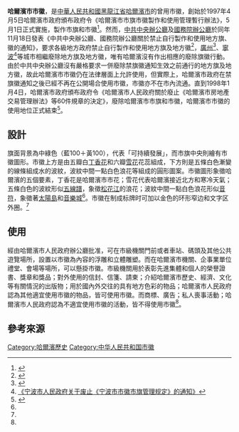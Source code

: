 {{Infobox coat of arms
 | name             = 哈爾濱市市徽
 | image            = City_seal_of_Harbin.png
 | image_width      = 200
 | middle           = 
 | middle_width     = 
 | middle_caption   = 
 | lesser           = 
 | lesser_width     = 
 | lesser_caption   = 
 | armiger          = [[哈爾濱市|哈爾濱市]]
 | year_adopted     = 1997年5月1日
 | crest            = 
 | torse            = 
 | shield           = 以中綠色作底色，主形為五瓣白丁香花，花蕊為六瓣雪花，下部由五條白色漸變的線條組成水的波紋（五線譜），波紋中間一白色浪花
 | supporters       = 
 | compartment      = 
 | motto            = 
 | orders           = 
 | other_elements   = 
 | earlier_versions = 
 | use              = 
}}

'''哈爾濱市市徽'''，是[[中華人民共和國|中華人民共和國]][[黑龍江省|黑龍江省]][[哈爾濱市|哈爾濱市]]的曾用市徽，創始於1997年4月5日哈爾濱市政府頒布政府令《哈爾濱市市旗市徽製作和使用管理暫行辦法》，5月1日正式實施，製作市旗和市徽<ref name="哈爾濱市市旗市徽製作和使用管理暫行辦法">{{Cite web |url=http://www.harbin.gov.cn/hrbzfw/hrbnews_zb/display_zf.php?id=9 |title=哈爾濱市人民政府令 第4號 《哈爾濱市市旗市徽製作和使用管理暫行辦法》 |accessdate=2012-02-16 |archive-date=2005-03-21 |archive-url=https://web.archive.org/web/20050321161612/http://www.harbin.gov.cn/hrbzfw/hrbnews_zb/display_zf.php?id=9 |dead-url=yes }}</ref>。然而，[[中共中央辦公廳|中共中央辦公廳]]及[[國務院辦公廳|國務院辦公廳]]於同年11月18日發表《中共中央辦公廳、國務院辦公廳關於禁止自行製作和使用地方旗、徽的通知》，要求各級地方政府禁止自行製作和使用地方旗及地方徽<ref name="中共中央辦公廳、國務院辦公廳關於禁止自行製作和使用地方旗、徽的通知">{{Cite web |url=http://cpc.people.com.cn/GB/64162/71380/71382/71384/4857802.html |title=《中共中央辦公廳、國務院辦公廳關於禁止自行製作和使用地方旗、徽的通知》 |accessdate=2012-02-16 |archive-date=2014-04-26 |archive-url=https://web.archive.org/web/20140426215120/http://cpc.people.com.cn/GB/64162/71380/71382/71384/4857802.html |dead-url=no }}</ref>，[[廣州|廣州]]<ref name="关于停止制作、使用市徽和《广州之歌》不再作为市歌的通知">{{Cite web |url=http://60.13.141.177/cgi-bin/Ginfo.dll?DispLaw&w=westpower&ac=&gr=23367&pr=0&lid=29931 |title=《关于停止制作、使用市徽和《广州之歌》不再作为市歌的通知》 |accessdate=2012-02-16 |archive-date=2012-11-28 |archive-url=https://archive.is/20121128215105/http://60.13.141.177/cgi-bin/Ginfo.dll?DispLaw&w=westpower&ac=&gr=23367&pr=0&lid=29931 |dead-url=yes }}</ref>、[[寧波|寧波]]<ref name="宁波市人民政府关于废止《宁波市市徽市旗管理规定》的通知">[http://library.jgsu.edu.cn/zscq/06/DFFG/dbdq/zjs/zj81.htm 《宁波市人民政府关于废止《宁波市市徽市旗管理规定》的通知》]{{dead link|date=2017年12月 |bot=InternetArchiveBot |fix-attempted=yes }}</ref>等城市相繼廢除地方旗及地方徽，唯有哈爾濱沒有作出相應的廢除旗徽行動。由於中共中央辦公廳沒有嚴格要求一併廢除禁旗徽通知生效之前通行的地方旗及地方徽，故此哈爾濱市市徽仍在法律層面上允許使用，但實際上，哈爾濱市政府在禁旗徽通知之後已經不再在公開場合使用市徽，市徽亦不在市內流通。直到1998年1月4日，哈爾濱市政府頒布政府令《哈爾濱市人民政府關於廢止《哈爾濱市房地產交易管理辦法》等60件規章的決定》，廢除哈爾濱市市旗和市徽，哈爾濱市市徽的使用地位正式結束<ref name="哈爾濱市人民政府關於廢止《哈爾濱市房地產交易管理辦法》等60件規章的決定">{{Cite web |url=http://laws.66law.cn/law-49777.aspx |title=《哈爾濱市人民政府關於廢止《哈爾濱市房地產交易管理辦法》等60件規章的決定》 |accessdate=2012-02-16 |archive-date=2013-05-15 |archive-url=https://web.archive.org/web/20130515082449/http://laws.66law.cn/law-49777.aspx |dead-url=no }}</ref>。

==設計==

旗面背景為中綠色（藍100＋黃100），代表「可持續發展」，而市旗中央則繪有市徽圖形。市徽上方是由五瓣白[[丁香花|丁香花]]和六瓣[[雪花|雪花]]花蕊組成，下方則是五條白色漸變的線條組成水的波紋，波紋中間一點白色浪花等組成的圓形圖案。市徽圖形象徵哈爾濱的五個要素，丁香花是哈爾濱市市花；雪花代表哈爾濱接近北方和寒冷天氣；五條白色的波紋形似[[五線譜|五線譜]]，象徵[[松花江|松花江]]的浪花；波紋中間一點白色浪花形似[[音符|音符]]，象徵著[[太陽島|太陽島]]和[[音樂城|音樂城]]<ref name="哈爾濱市市旗市徽製作和使用管理暫行辦法"/>。市徽在制成标牌时可加以金色的环形窄边和文字区外圈。<ref name="哈爾濱市市旗市徽製作和使用管理暫行辦法"/>

==使用==

經由哈爾濱市人民政府辦公廳批准，可在市級機關門前或者車站、碼頭及其他公共遊覽場所，設置以市徽為內容的浮雕和立體雕塑。而在哈爾濱市機關、企事業單位禮堂、會場等場所，可以懸掛市徽。市級機關用於表彰先進集體和個人的榮譽證書、獎章和獎品；對外使用的信封、信箋、請柬；介紹哈爾濱市歷史、經濟、文化等有關情況的出版物；用於國內外交往的具有地方色彩的物品；哈爾濱市人民政府認為其他適宜使用市徽的物品，皆可使用市徽。而商標、廣告；私人喪事活動；哈爾濱市人民政府認為不適宜使用市徽的活動，皆不得使用市徽<ref name="哈爾濱市市旗市徽製作和使用管理暫行辦法"/>。

==參考來源==

{{reflist}}

[[Category:哈爾濱歷史|Category:哈爾濱歷史]]
[[Category:中华人民共和国市徽|Category:中华人民共和国市徽]]